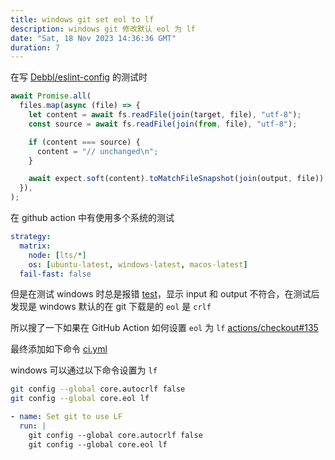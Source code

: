 ```yaml
---
title: windows git set eol to lf
description: windows git 修改默认 eol 为 lf
date: "Sat, 18 Nov 2023 14:36:36 GMT"
duration: 7
---
```


在写 [Debbl/eslint-config](https://github.com/Debbl/eslint-config) 的测试时

```ts filename="fixture.text.ts"
await Promise.all(
  files.map(async (file) => {
    let content = await fs.readFile(join(target, file), "utf-8");
    const source = await fs.readFile(join(from, file), "utf-8");

    if (content === source) {
      content = "// unchanged\n";
    }

    await expect.soft(content).toMatchFileSnapshot(join(output, file));
  }),
);
```

在 github action 中有使用多个系统的测试

```yml
strategy:
  matrix:
    node: [lts/*]
    os: [ubuntu-latest, windows-latest, macos-latest]
  fail-fast: false
```

但是在测试 windows 时总是报错 [test](https://github.com/Debbl/eslint-config/actions/runs/6914251251/job/18811912790)，显示 input 和 output 不符合，在测试后发现是 windows 默认的在 git 下载是的 `eol` 是 `crlf`

所以搜了一下如果在 GitHub Action 如何设置 `eol` 为 `lf` [actions/checkout#135](https://github.com/actions/checkout/issues/135)

最终添加如下命令 [ci.yml](https://github.com/Debbl/eslint-config/blob/main/.github/workflows/ci.yml)

windows 可以通过以下命令设置为 `lf`

```bash
git config --global core.autocrlf false
git config --global core.eol lf
```

```yml
- name: Set git to use LF
  run: |
    git config --global core.autocrlf false
    git config --global core.eol lf
```
